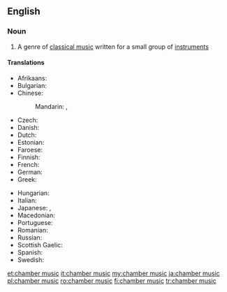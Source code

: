 ==English==

===Noun===
{{wikipedia}}
{{en-noun|head=[[chamber]] [[music]]|-}}

# {{label|en|music}} A genre of [[classical music]] written for a small group of [[instrument]]s

====Translations====
{{trans-top|chamber music}}
* Afrikaans: {{t|af|kamermusiek}}
* Bulgarian: {{t|bg|камерна музика|f}}
* Chinese:
*: Mandarin: {{t+|cmn|室內樂|sc=Hani}}, {{t|cmn|室内乐|tr=shìnèiyuè|sc=Hani}}
* Czech: {{t|cs|komorní hudba|f}}
* Danish: {{t|da|kammermusik|c}}
* Dutch: {{t|nl|kamermuziek|f}}
* Estonian: {{t|et|kammermuusika}}
* Faroese: {{t|fo|kamartónleikur|m}}
* Finnish: {{t+|fi|kamarimusiikki}}
* French: {{t|fr|musique de chambre|f}}
* German: {{t+|de|Kammermusik|f}}
* Greek: {{t|el|μουσική δωματίου|f}}
{{trans-mid}}
* Hungarian: {{t+|hu|kamarazene}}
* Italian: {{t|it|musica da camera|f}}
* Japanese: {{t|ja|重奏|tr=じゅうそう, jūsō|sc=Jpan}}, {{t|ja|室内楽|tr=shitsunaigaku|sc=Jpan}}
* Macedonian: {{t|mk|камерна музика|f}}
* Portuguese: {{t+|pt|música de câmara|f}}
* Romanian: {{t+|ro|muzică de cameră|f}}
* Russian: {{t|ru|ка́мерная му́зыка|f}}
* Scottish Gaelic: {{t|gd|ceòl seòmrach|m}}
* Spanish: {{t|es|música de cámara|f}}
* Swedish: {{t+|sv|kammarmusik|c}}
{{trans-bottom}}

[[et:chamber music]]
[[it:chamber music]]
[[my:chamber music]]
[[ja:chamber music]]
[[pl:chamber music]]
[[ro:chamber music]]
[[fi:chamber music]]
[[tr:chamber music]]